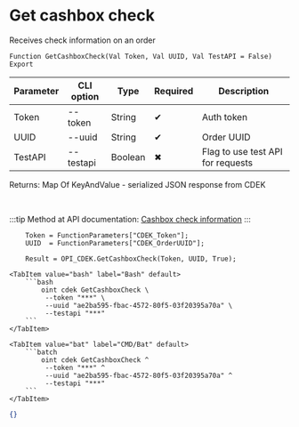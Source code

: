 ﻿---
sidebar_position: 15
description: Get cashbox check and other functions to work with CDEK in the Open Integration Package, a free open-source integration library for 1C:Enterprise 8, OneScript and CLI
keywords: [1C, 1С, 1С:Enterprise, 1С:Enterprise 8.3, API, Integration, Services, Exchange, OneScript, CLI, CDEK]
---


# Get cashbox check
 Receives check information on an order



`Function GetCashboxCheck(Val Token, Val UUID, Val TestAPI = False) Export`

  | Parameter | CLI option | Type | Required | Description |
  |-|-|-|-|-|
  | Token | --token | String | &#x2714; | Auth token |
  | UUID | --uuid | String | &#x2714; | Order UUID |
  | TestAPI | --testapi | Boolean | &#x2716; | Flag to use test API for requests |

  
  Returns:  Map Of KeyAndValue - serialized JSON response from CDEK

<br/>

:::tip
Method at API documentation: [Cashbox check information](https://api-docs.cdek.ru/68258028.html)
:::
<br/>


```bsl title="1C:Enterprise/OneScript code example"
    Token = FunctionParameters["CDEK_Token"];
    UUID  = FunctionParameters["CDEK_OrderUUID"];

    Result = OPI_CDEK.GetCashboxCheck(Token, UUID, True);
```
 

 <Tabs>
  
    <TabItem value="bash" label="Bash" default>
        ```bash
            oint cdek GetCashboxCheck \
             --token "***" \
             --uuid "ae2ba595-fbac-4572-80f5-03f20395a70a" \
             --testapi "***"
        ```
    </TabItem>
  
    <TabItem value="bat" label="CMD/Bat" default>
        ```batch
            oint cdek GetCashboxCheck ^
             --token "***" ^
             --uuid "ae2ba595-fbac-4572-80f5-03f20395a70a" ^
             --testapi "***"
        ```
    </TabItem>
</Tabs>


```json title="Result"
{}
```
